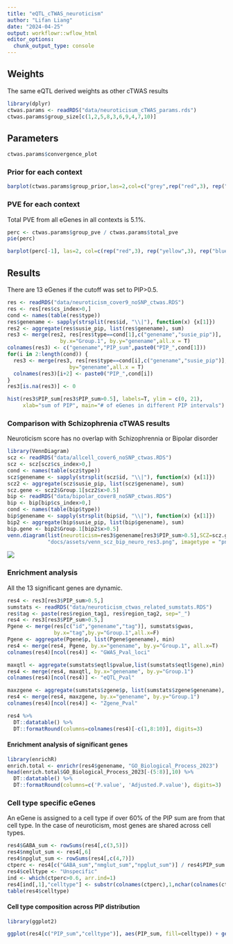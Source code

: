 ```yaml
---
title: "eQTL_cTWAS_neuroticism"
author: "Lifan Liang"
date: "2024-04-25"
output: workflowr::wflow_html
editor_options:
  chunk_output_type: console
---
```




## Weights

The same eQTL derived weights as other cTWAS results

```r
library(dplyr)
ctwas.params <- readRDS("data/neuroticisum_cTWAS_params.rds")
ctwas.params$group_size[c(1,2,5,8,3,6,9,4,7,10)]
```

## Parameters

```r
ctwas.params$convergence_plot
```

### Prior for each context

```r
barplot(ctwas.params$group_prior,las=2,col=c("grey",rep("red",3), rep("green",3), rep("blue",3)))
```

### PVE for each context

Total PVE from all eGenes in all contexts is 5.1%.

```r
perc <- ctwas.params$group_pve / ctwas.params$total_pve
pie(perc)
```

```r
barplot(perc[-1], las=2, col=c(rep("red",3), rep("yellow",3), rep("blue",3)))
```

## Results

There are 13 eGenes if the cutoff was set to PIP>0.5.

```r
res <- readRDS("data/neuroticism_cover9_noSNP_ctwas.RDS")
res <- res[res$cs_index>0,]
cond <- names(table(res$type))
res$genename <- sapply(strsplit(res$id, "\\|"), function(x) {x[1]})
res2 <- aggregate(res$susie_pip, list(res$genename), sum)
res3 <- merge(res2, res[res$type==cond[1],c("genename","susie_pip")], 
                 by.x="Group.1", by.y="genename",all.x = T)
colnames(res3) <- c("genename","PIP_sum",paste0("PIP_",cond[1]))
for(i in 2:length(cond)) {
  res3 <- merge(res3, res[res$type==cond[i],c("genename","susie_pip")], 
                    by="genename",all.x = T)
  colnames(res3)[i+2] <- paste0("PIP_",cond[i])
}
res3[is.na(res3)] <- 0

hist(res3$PIP_sum[res3$PIP_sum>0.5], labels=T, ylim = c(0, 21),
     xlab="sum of PIP", main="# of eGenes in different PIP intervals")
```

### Comparison with Schizophrenia cTWAS results

Neuroticism score has no overlap with Schizophrennia or Bipolar disorder

```r
library(VennDiagram)
scz <- readRDS("data/allcell_cover6_noSNP_ctwas.RDS")
scz <- scz[scz$cs_index>0,]
cond <- names(table(scz$type))
scz$genename <- sapply(strsplit(scz$id, "\\|"), function(x) {x[1]})
scz2 <- aggregate(scz$susie_pip, list(scz$genename), sum)
scz.gene <- scz2$Group.1[scz2$x>0.5]
bip <- readRDS("data/bipolar_cover8_noSNP_ctwas.RDS")
bip <- bip[bip$cs_index>0,]
cond <- names(table(bip$type))
bip$genename <- sapply(strsplit(bip$id, "\\|"), function(x) {x[1]})
bip2 <- aggregate(bip$susie_pip, list(bip$genename), sum)
bip.gene <- bip2$Group.1[bip2$x>0.5]
venn.diagram(list(neuroticism=res3$genename[res3$PIP_sum>0.5],SCZ=scz.gene, bipolar=bip.gene), 
             "docs/assets/venn_scz_bip_neuro_res3.png", imagetype = "png")
```

![](assets/venn_scz_bip_neuro_res3.png)

### Enrichment analysis

All the 13 significant genes are dynamic.

```r
res4 <- res3[res3$PIP_sum>0.5,]
sumstats <- readRDS("data/neuroticism_ctwas_related_sumstats.RDS")
res$tag <- paste(res$region_tag1, res$region_tag2, sep="_")
res4 <- res3[res3$PIP_sum>0.5,]
Pgene <- merge(res[c("id","genename","tag")], sumstats$gwas,
               by.x="tag",by.y="Group.1",all.x=F)
Pgene <- aggregate(Pgene$p, list(Pgene$genename), min)
res4 <- merge(res4, Pgene, by.x="genename", by.y="Group.1", all.x=T)
colnames(res4)[ncol(res4)] <- "GWAS_Pval_loci"

maxqtl <- aggregate(sumstats$eqtl$pvalue,list(sumstats$eqtl$gene),min)
res4 <- merge(res4, maxqtl, by.x="genename", by.y="Group.1")
colnames(res4)[ncol(res4)] <- "eQTL_Pval"

maxzgene <- aggregate(sumstats$zgene$p, list(sumstats$zgene$genename), min)
res4 <- merge(res4, maxzgene, by.x="genename", by.y="Group.1")
colnames(res4)[ncol(res4)] <- "Zgene_Pval"

res4 %>%
  DT::datatable() %>%
  DT::formatRound(columns=colnames(res4)[-c(1,8:10)], digits=3)
```


#### Enrichment analysis of significant genes

```r
library(enrichR)
enrich.total <- enrichr(res4$genename, "GO_Biological_Process_2023")
head(enrich.total$GO_Biological_Process_2023[-(5:8)],10) %>%
  DT::datatable() %>%
  DT::formatRound(columns=c('P.value', 'Adjusted.P.value'), digits=3)
```


### Cell type specific eGenes

An eGene is assigned to a cell type if over 60% of the PIP sum are from that cell type. In the case of neuroticism, most genes are shared across cell types.

```r
res4$GABA_sum <- rowSums(res4[,c(3,5)])
res4$nmglut_sum <- res4[,6]
res4$npglut_sum <- rowSums(res4[,c(4,7)])
ctperc <- res4[c("GABA_sum","nmglut_sum","npglut_sum")] / res4$PIP_sum
res4$celltype <- "Unspecific"
ind <- which(ctperc>0.6, arr.ind=1)
res4[ind[,1],"celltype"] <- substr(colnames(ctperc),1,nchar(colnames(ctperc))-4)[ind[,2]]
table(res4$celltype)
```

#### Cell type composition across PIP distribution

```r
library(ggplot2)

ggplot(res4[c("PIP_sum","celltype")], aes(PIP_sum, fill=celltype)) + geom_histogram(binwidth = 0.1, center=0.55) + theme_bw()
```









